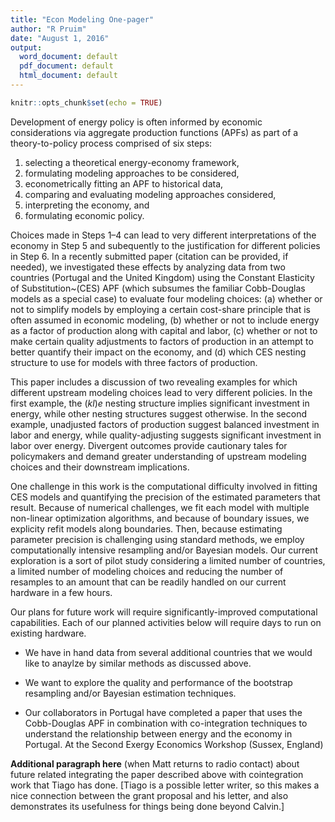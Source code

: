 ```yaml
---
title: "Econ Modeling One-pager"
author: "R Pruim"
date: "August 1, 2016"
output:
  word_document: default
  pdf_document: default
  html_document: default
---
```


```r
knitr::opts_chunk$set(echo = TRUE)
```

Development of energy policy is often informed by economic considerations
via aggregate production functions (APFs) as part of a theory-to-policy
process comprised of six steps:

 1. selecting a theoretical energy-economy framework,
 2. formulating modeling approaches to be considered,
 3. econometrically fitting an APF to historical data,
 4. comparing and evaluating modeling approaches considered,
 5. interpreting the economy, and
 6. formulating economic policy.

Choices made in Steps 1--4
can lead to very different interpretations of the economy in Step 5
and subequently to the justification for different policies in Step 6.
In a recently submitted paper (citation can be provided, if needed),
we investigated these effects
by analyzing data from two countries (Portugal and the United Kingdom) 
using the Constant Elasticity of Substitution~(CES) APF (which subsumes
the familiar Cobb-Douglas models as a special case)
to evaluate four modeling choices:
(a) whether or not to simplify models by employing a certain cost-share principle 
that is often assumed in economic modeling,
(b) whether or not to include energy as a factor of production along with capital and labor,
(c) whether or not to make certain quality adjustments to factors of production in an
attempt to better quantify their impact on the economy, and 
(d) which CES nesting structure to use for models with three factors of production.

This paper includes a discussion of two revealing examples for which different
upstream modeling choices lead to very different policies. In the first example,
the $(kl)e$ nesting structure implies significant investment in energy, while
other nesting structures suggest otherwise. In the second example, unadjusted
factors of production suggest balanced investment in labor and energy, while 
quality-adjusting suggests significant investment in labor over energy. 
Divergent outcomes provide cautionary tales for policymakers and demand
greater understanding of upstream modeling choices and 
their downstream implications.

One challenge in this work is the computational difficulty involved in fitting CES models 
and quantifying the precision of the estimated parameters that result.  Because of 
numerical challenges, we fit each model with multiple non-linear optimization algorithms,
and because of boundary issues, we explicity refit models along boundaries.  Then, because
estimating parameter precision is challenging using standard methods, we employ 
computationally intensive resampling and/or Bayesian models.  Our current exploration
is a sort of pilot study considering a limited number of countries, a limited number of 
modeling choices and reducing the number of resamples to an amount that can be readily handled 
on our current hardware in a few hours.

Our plans for future work will require significantly-improved computational capabilities.
Each of our planned activities below will require days to run on existing hardware.

* We have in hand data from several additional countries that we would like to
anaylze by similar methods as discussed above.

* We want to explore the quality and performance
of the bootstrap resampling and/or Bayesian estimation techniques.

* Our collaborators in Portugal have completed a paper that uses the 
Cobb-Douglas APF in combination with co-integration techniques to understand
the relationship between energy and the economy in Portugal. 
At the Second Exergy Economics Workshop (Sussex, England)

**Additional paragraph here** (when Matt returns to radio contact) about future related 
integrating the paper described above with cointegration work that Tiago has done.  [Tiago is
a possible letter writer, so this makes a nice connection between the grant proposal and his
letter, and also demonstrates its usefulness for things being done beyond Calvin.]


